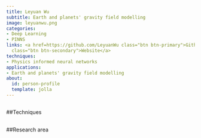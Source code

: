 ```yaml
---
title: Leyuan Wu
subtitle: Earth and planets' gravity field modelling
image: leyuanwu.png
categories:
- Deep Learning
- PINNS
links: <a href=https://github.com/LeyuanWu class="btn btn-primary">Github</a><a href=https://environment.leeds.ac.uk/staff/11344/dr-leyuan-wu
  class="btn btn-secondary">Website</a>
techniques:
- Physics informed neural networks
applications:
- Earth and planets' gravity field modelling
about:
  id: person-profile
  template: jolla
---
```

   
:::{#person-profile}
:::
   
##
##Techniques
   
:::{#Techniques}
:::
   
##
##Research area
   
:::{#applications}
:::